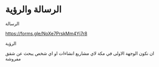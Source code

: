 # الرسالة والرؤية

الرسالة


https://forms.gle/NoXe7PrskMm4Yj7r8


الرؤية 

ان نكون الوجهة الاولى في مكة لاي مشاريع انشاءات او اي شخص يبحث عن شقق مفروشة

